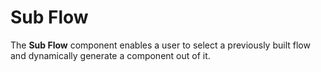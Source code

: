 
# Sub Flow

The **Sub Flow** component enables a user to select a previously built flow and dynamically generate a component out of it.

<div
  style={{ marginBottom: "20px", display: "flex", justifyContent: "center" }}
>
  <ReactPlayer playing controls url="/videos/sub_flow.mp4" />
</div>
